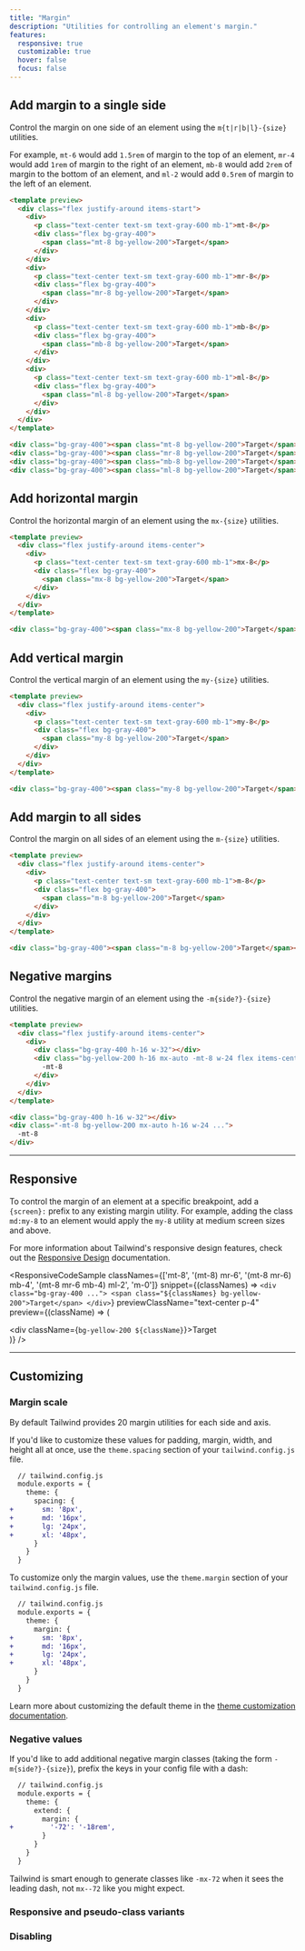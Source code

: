 ```yaml
---
title: "Margin"
description: "Utilities for controlling an element's margin."
features:
  responsive: true
  customizable: true
  hover: false
  focus: false
---
```




## Add margin to a single side

Control the margin on one side of an element using the `m{t|r|b|l}-{size}` utilities.

For example, `mt-6` would add `1.5rem` of margin to the top of an element, `mr-4` would add `1rem` of margin to the right of an element, `mb-8` would add `2rem` of margin to the bottom of an element, and `ml-2` would add `0.5rem` of margin to the left of an element.

```html
<template preview>
  <div class="flex justify-around items-start">
    <div>
      <p class="text-center text-sm text-gray-600 mb-1">mt-8</p>
      <div class="flex bg-gray-400">
        <span class="mt-8 bg-yellow-200">Target</span>
      </div>
    </div>
    <div>
      <p class="text-center text-sm text-gray-600 mb-1">mr-8</p>
      <div class="flex bg-gray-400">
        <span class="mr-8 bg-yellow-200">Target</span>
      </div>
    </div>
    <div>
      <p class="text-center text-sm text-gray-600 mb-1">mb-8</p>
      <div class="flex bg-gray-400">
        <span class="mb-8 bg-yellow-200">Target</span>
      </div>
    </div>
    <div>
      <p class="text-center text-sm text-gray-600 mb-1">ml-8</p>
      <div class="flex bg-gray-400">
        <span class="ml-8 bg-yellow-200">Target</span>
      </div>
    </div>
  </div>
</template>

<div class="bg-gray-400"><span class="mt-8 bg-yellow-200">Target</span></div>
<div class="bg-gray-400"><span class="mr-8 bg-yellow-200">Target</span></div>
<div class="bg-gray-400"><span class="mb-8 bg-yellow-200">Target</span></div>
<div class="bg-gray-400"><span class="ml-8 bg-yellow-200">Target</span></div>
```

## Add horizontal margin

Control the horizontal margin of an element using the `mx-{size}` utilities.

```html
<template preview>
  <div class="flex justify-around items-center">
    <div>
      <p class="text-center text-sm text-gray-600 mb-1">mx-8</p>
      <div class="flex bg-gray-400">
        <span class="mx-8 bg-yellow-200">Target</span>
      </div>
    </div>
  </div>
</template>

<div class="bg-gray-400"><span class="mx-8 bg-yellow-200">Target</span></div>
```

## Add vertical margin

Control the vertical margin of an element using the `my-{size}` utilities.

```html
<template preview>
  <div class="flex justify-around items-center">
    <div>
      <p class="text-center text-sm text-gray-600 mb-1">my-8</p>
      <div class="flex bg-gray-400">
        <span class="my-8 bg-yellow-200">Target</span>
      </div>
    </div>
  </div>
</template>

<div class="bg-gray-400"><span class="my-8 bg-yellow-200">Target</span></div>
```

## Add margin to all sides

Control the margin on all sides of an element using the `m-{size}` utilities.

```html
<template preview>
  <div class="flex justify-around items-center">
    <div>
      <p class="text-center text-sm text-gray-600 mb-1">m-8</p>
      <div class="flex bg-gray-400">
        <span class="m-8 bg-yellow-200">Target</span>
      </div>
    </div>
  </div>
</template>

<div class="bg-gray-400"><span class="m-8 bg-yellow-200">Target</span></div>
```

## Negative margins

Control the negative margin of an element using the `-m{side?}-{size}` utilities.

```html
<template preview>
  <div class="flex justify-around items-center">
    <div>
      <div class="bg-gray-400 h-16 w-32"></div>
      <div class="bg-yellow-200 h-16 mx-auto -mt-8 w-24 flex items-center justify-center">
        -mt-8
      </div>
    </div>
  </div>
</template>

<div class="bg-gray-400 h-16 w-32"></div>
<div class="-mt-8 bg-yellow-200 mx-auto h-16 w-24 ...">
  -mt-8
</div>
```

---

## Responsive

To control the margin of an element at a specific breakpoint, add a `{screen}:` prefix to any existing margin utility. For example, adding the class `md:my-8` to an element would apply the `my-8` utility at medium screen sizes and above.

For more information about Tailwind's responsive design features, check out the [Responsive Design](/docs/responsive-design) documentation.

<ResponsiveCodeSample
  classNames={['mt-8', '(mt-8) mr-6', '(mt-8 mr-6) mb-4', '(mt-8 mr-6 mb-4) ml-2', 'm-0']}
  snippet={(classNames) => `
    <div class="bg-gray-400 ...">
      <span class="${classNames} bg-yellow-200">Target</span>
    </div>
  `}
  previewClassName="text-center p-4"
  preview={(className) => (
    <div className="inline-block bg-gray-400">
      <div className={`bg-yellow-200 ${className}`}>Target</div>
    </div>
  )}
/>

---

## Customizing

### Margin scale

By default Tailwind provides 20 margin utilities for each side and axis.

If you'd like to customize these values for padding, margin, width, and height all at once, use the `theme.spacing` section of your `tailwind.config.js` file.

```diff
  // tailwind.config.js
  module.exports = {
    theme: {
      spacing: {
+       sm: '8px',
+       md: '16px',
+       lg: '24px',
+       xl: '48px',
      }
    }
  }
```

To customize only the margin values, use the `theme.margin` section of your `tailwind.config.js` file.

```diff
  // tailwind.config.js
  module.exports = {
    theme: {
      margin: {
+       sm: '8px',
+       md: '16px',
+       lg: '24px',
+       xl: '48px',
      }
    }
  }
```

Learn more about customizing the default theme in the [theme customization documentation](/docs/theme#customizing-the-default-theme).

### Negative values

If you'd like to add additional negative margin classes (taking the form `-m{side?}-{size}`), prefix the keys in your config file with a dash:

```diff
  // tailwind.config.js
  module.exports = {
    theme: {
      extend: {
        margin: {
+         '-72': '-18rem',
        }
      }
    }
  }
```

Tailwind is smart enough to generate classes like `-mx-72` when it sees the leading dash, not `mx--72` like you might expect.

### Responsive and pseudo-class variants

<Variants plugin="margin" />

### Disabling

<Disabling plugin="margin" />
